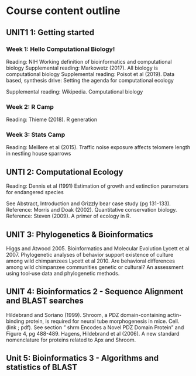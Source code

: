 # Course content outline

## UNIT1 1: Getting started

### Week 1: Hello Computational Biology!
Reading: NIH Working definition of bioinformatics and computational biology
Supplemental reading: Markowetz (2017).  All biology is computational biology
Supplemental reading: Poisot et al (2019).  Data based, synthesis drive: Setting the agenda for computational ecology

Supplemental reading: Wikipedia.  Computational biology
 
### Week 2: R Camp
Reading:  Thieme (2018).  R generation
 
### Week 3: Stats Camp
Reading: Meillere et al (2015).  Traffic noise exposure affects telomere length in nestling house sparrows
 
## UNTI 2: Computational Ecology
Reading:  Dennis et al (1991) Estimation of growth and extinction parameters for endangered species
 
See Abstract, Introduction and Grizzly bear case study (pg 131-133).
Reference: Morris and Doak (2002). Quantitative conservation biology.
Reference: Steven (2009).  A primer of ecology in R.
 

## UNIT 3: Phylogenetics & Bioinformatics
Higgs and Atwood 2005.  Bioinformatics and Molecular Evolution
Lycett et al 2007.  Phylogenetic analyses of behavior support existence of culture among wild 
chimpanzees
Lycett et al 2010.  Are behavioral differences among wild chimpanzee communities genetic or 
cultural? An assessment using tool‐use data and phylogenetic methods.

 
## UNIT 4: Bioinformatics 2 - Sequence Alignment and BLAST searches

Hildebrand and Soriano (1999). Shroom, a PDZ domain-containing actin-binding protein, is 
required for neural tube morphogenesis in mice.  Cell.  (link ; pdf). See section " shrm 
Encodes a Novel PDZ Domain Protein" and Figure 4, pg 488-489.
Hagens, Hildebrand et al (2006). A new standard nomenclature for proteins related to Apx and Shroom.

## Unit 5: Bioinformatics 3 - Algorithms and statistics of BLAST

